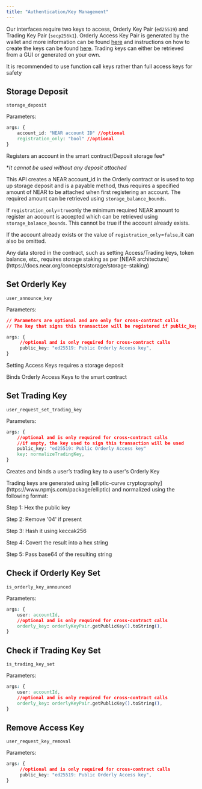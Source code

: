 ```yaml
---
title: "Authentication/Key Management"
---
```


Our interfaces require two keys to access, Orderly Key Pair (`ed25519`) and Trading Key Pair (`secp256k1`). Orderly Access Key Pair is generated by the wallet and more information can be found [here](/concepts/basics/accounts/access-keys) and instructions on how to create the keys can be found [here](/build-on-orderly/tutorial#generating-access-keys). Trading keys can either be retrieved from a GUI or generated on your own.

<Note>
    It is recommended to use function call keys rather than full access keys for safety
</Note>

## Storage Deposit

`storage_deposit`

Parameters:

```css
args: {
    account_id: "NEAR account ID" //optional
    registration_only: "bool" //optional
}
```

Registers an account in the smart contract/Deposit storage fee\*

\*_It cannot be used without any deposit attached_

This API creates a NEAR account\_id in the Orderly contract or is used to top up storage deposit and is a payable method, thus requires a specified amount of NEAR to be attached when first registering an account. The required amount can be retrieved using `storage_balance_bounds`. 

If `registration_only`\=`true`only the minimum required NEAR amount to register an account is accepted which can be retrieved using `storage_balance_bounds`. This cannot be true if the account already exists.

If the account already exists or the value of `registration_only`\=`false,`it can also be omitted.

<Note>
    Any data stored in the contract, such as setting Access/Trading keys, token balance, etc., requires storage staking as per [NEAR architecture](https://docs.near.org/concepts/storage/storage-staking)
</Note>

## Set Orderly Key

`user_announce_key`

Parameters:

```css
// Parameters are optional and are only for cross-contract calls
// The key that signs this transaction will be registered if public_key is null

args: {
     //optional and is only required for cross-contract calls
     public_key: "ed25519: Public Orderly Access key",
}
```

Setting Access Keys requires a storage deposit

Binds Orderly Access Keys to the smart contract

## Set Trading Key

`user_request_set_trading_key`

Parameters:

```css
args: {
    //optional and is only required for cross-contract calls
    //if empty, the key used to sign this transaction will be used
    public_key: "ed25519: Public Orderly Access key"
    key: normalizeTradingKey,
}
```

Creates and binds a user’s trading key to a user's Orderly Key

<Note>
Trading keys are generated using [elliptic-curve cryptography](https://www.npmjs.com/package/elliptic) and normalized using the following format:

Step 1: Hex the public key

Step 2: Remove '04' if present

Step 3: Hash it using keccak256

Step 4: Covert the result into a hex string

Step 5: Pass base64 of the resulting string
</Note>

## Check if Orderly Key Set

`is_orderly_key_announced`

Parameters:

```css
args: {
    user: accountId,
    //optional and is only required for cross-contract calls
    orderly_key: orderlyKeyPair.getPublicKey().toString(),
}
```

## Check if Trading Key Set

`is_trading_key_set`

Parameters:

```css
args: {
    user: accountId,
    //optional and is only required for cross-contract calls
    orderly_key: orderlyKeyPair.getPublicKey().toString(), 
}
```

## Remove Access Key

`user_request_key_removal`

Parameters:

```css
args: {
     //optional and is only required for cross-contract calls
     public_key: "ed25519: Public Orderly Access key",
}
```